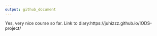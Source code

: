 ```yaml
---
output: github_document
---
```

Yes, very nice course so far. 
Link to diary:https://juhizzz.github.io/IODS-project/
